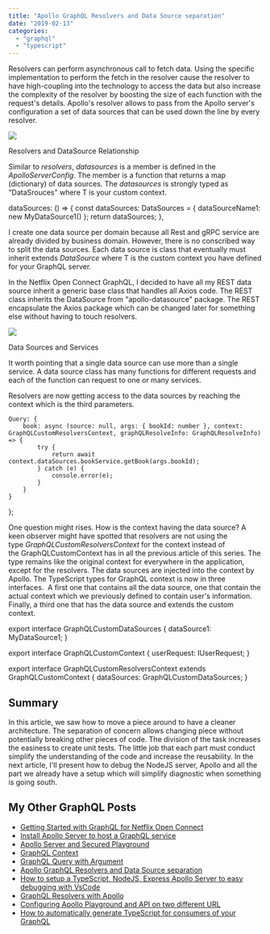 ```yaml
---
title: "Apollo GraphQL Resolvers and Data Source separation"
date: "2019-02-13"
categories: 
  - "graphql"
  - "typescript"
---
```


Resolvers can perform asynchronous call to fetch data. Using the specific implementation to perform the fetch in the resolver cause the resolver to have high-coupling into the technology to access the data but also increase the complexity of the resolver by boosting the size of each function with the request's details. Apollo's resolver allows to pass from the Apollo server's configuration a set of data sources that can be used down the line by every resolver.

![](images/GraphQLServers-DataSource.png)

Resolvers and DataSource Relationship

Similar to _resolvers_, _datasources_ is a member is defined in the _ApolloServerConfig_. The member is a function that returns a map (dictionary) of data sources. The _datasources_ is strongly typed as "DataSrouces<T>" where T is your custom context.

dataSources: () => {
    const dataSources: DataSources<GraphQLCustomContext> = {
        dataSourceName1: new MyDataSource1()
    };
    return dataSources;
},

I create one data source per domain because all Rest and gRPC service are already divided by business domain. However, there is no conscribed way to split the data sources. Each data source is class that eventually must inherit extends _DataSource<T>_ where T is the custom context you have defined for your GraphQL server. 

In the Netflix Open Connect GraphQL, I decided to have all my REST data source inherit a generic base class that handles all Axios code. The REST class inherits the DataSource from "apollo\-datasource" package. The REST encapsulate the Axios package which can be changed later for something else without having to touch resolvers.

![](images/GraphQLServers-DataSourceAxios.png)

Data Sources and Services

It worth pointing that a single data source can use more than a single service. A data source class has many functions for different requests and each of the function can request to one or many services.

Resolvers are now getting access to the data sources by reaching the context which is the third parameters.

    Query: {
        book: async (source: null, args: { bookId: number }, context: GraphQLCustomResolversContext, graphQLResolveInfo: GraphQLResolveInfo) => {
            try {
                return await context.dataSources.bookService.getBook(args.bookId);
            } catch (e) {
                console.error(e);
            }
        }
    }
};

One question might rises. How is the context having the data source? A keen observer might have spotted that resolvers are not using the type _GraphQLCustomResolversContext_ for the context instead of the GraphQLCustomContext has in all the previous article of this series. The type remains like the original context for everywhere in the application, except for the resolvers. The data sources are injected into the context by Apollo. The TypeScript types for GraphQL context is now in three interfaces.  A first one that contains all the data source, one that contain the actual context which we previously defined to contain user's information. Finally, a third one that has the data source and extends the custom context.

export interface GraphQLCustomDataSources {
    dataSource1: MyDataSource1;
}

export interface GraphQLCustomContext {
    userRequest: IUserRequest;
}

export interface GraphQLCustomResolversContext extends GraphQLCustomContext {
    dataSources: GraphQLCustomDataSources;
}

## Summary

In this article, we saw how to move a piece around to have a cleaner architecture. The separation of concern allows changing piece without potentially breaking other pieces of code. The division of the task increases the easiness to create unit tests. The little job that each part must conduct simplify the understanding of the code and increase the reusability. In the next article, I'll present how to debug the NodeJS server, Apollo and all the part we already have a setup which will simplify diagnostic when something is going south.

## My Other GraphQL Posts

- [Getting Started with GraphQL for Netflix Open Connect](https://patrickdesjardins.com/blog/getting-started-with-graphql-for-netflix-open-connect)
- [Install Apollo Server to host a GraphQL service](https://patrickdesjardins.com/blog/install-apollo-server-to-host-a-graphql-service)
- [Apollo Server and Secured Playground](https://patrickdesjardins.com/blog/apollo-server-and-secured-playground)
- [GraphQL Context](https://patrickdesjardins.com/blog/graphql-context)
- [GraphQL Query with Argument](https://patrickdesjardins.com/blog/graphql-query-with-argument)
- [Apollo GraphQL Resolvers and Data Source separation](https://patrickdesjardins.com/blog/apollo-graphql-resolvers-and-data-source-separation)
- [How to setup a TypeScript, NodeJS, Express Apollo Server to easy debugging with VsCode](https://patrickdesjardins.com/blog/how-to-setup-a-typescript-nodejs-express-apollo-server-to-easy-debugging-with-vscode)
- [GraphQL Resolvers with Apollo](https://patrickdesjardins.com/blog/graphql-resolvers-with-apollo)
- [Configuring Apollo Playground and API on two different URL](https://patrickdesjardins.com/blog/configuring-apollo-playground-and-api-on-two-different-url)
- [How to automatically generate TypeScript for consumers of your GraphQL](https://patrickdesjardins.com/blog/how-to-automatically-generate-typescript-for-consumer-of-your-graphql)
